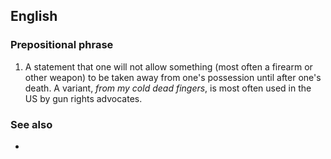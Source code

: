 ==English==

===Prepositional phrase===
{{en-PP}}

# {{lb|en|idiomatic}} A statement that one will not allow something (most often a firearm or other weapon) to be taken away from one's possession until after one's death. A variant, ''from my cold dead fingers'', is most often used in the US by gun rights advocates.

===See also===
* {{l|en|over my dead body}}